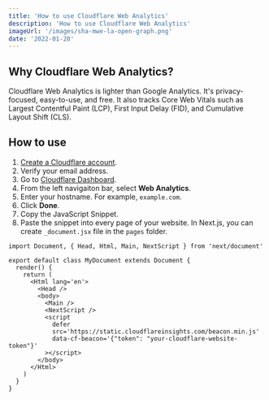 ```yaml
---
title: 'How to use Cloudflare Web Analytics'
description: 'How to use Cloudflare Web Analytics'
imageUrl: '/images/sha-mwe-la-open-graph.png'
date: '2022-01-20'
---
```


## Why Cloudflare Web Analytics?

Cloudflare Web Analytics is lighter than Google Analytics. It's privacy-focused, easy-to-use, and free. It also tracks Core Web Vitals such as Largest Contentful Paint (LCP), First Input Delay (FID), and Cumulative Layout Shift (CLS).

## How to use

1. [Create a Cloudflare account](http://dash.cloudflare.com/sign-up/web-analytics).
2. Verify your email address.
3. Go to [Cloudflare Dashboard](https://dash.cloudflare.com).
4. From the left navigaiton bar, select **Web Analytics**.
5. Enter your hostname. For example, `example.com`.
6. Click **Done**.
7. Copy the JavaScript Snippet.
8. Paste the snippet into every page of your website. In Next.js, you can create `_document.jsx` file in the `pages` folder.

```tsx
import Document, { Head, Html, Main, NextScript } from 'next/document'

export default class MyDocument extends Document {
  render() {
    return (
      <Html lang='en'>
        <Head />
        <body>
          <Main />
          <NextScript />
          <script
            defer
            src='https://static.cloudflareinsights.com/beacon.min.js'
            data-cf-beacon='{"token": "your-cloudflare-website-token"}'
          ></script>
        </body>
      </Html>
    )
  }
}
```
